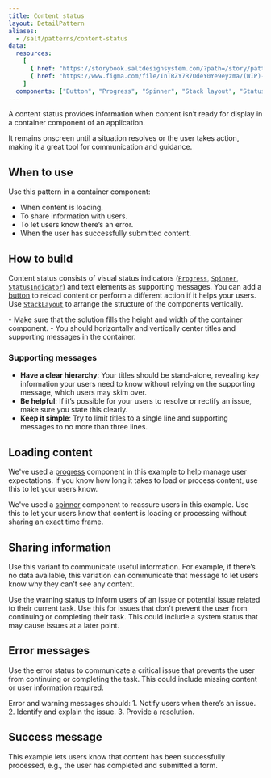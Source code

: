```yaml
---
title: Content status
layout: DetailPattern
aliases:
  - /salt/patterns/content-status
data:
  resources:
    [
      { href: "https://storybook.saltdesignsystem.com/?path=/story/patterns-content-status--info", label: "Examples" },
      { href: "https://www.figma.com/file/InTRZY7R7OdeY0Ye9eyzma/(WIP)-Content-Status?type=design&node-id=652-3271&mode=design&t=BoYoZt69VHfzizeO-0", label: "Content Status examples", internal: true },
    ]
  components: ["Button", "Progress", "Spinner", "Stack layout", "Status indicator", "Text"]
---
```


A content status provides information when content isn’t ready for display in a container component of an application.

It remains onscreen until a situation resolves or the user takes action, making it a great tool for communication and guidance.

<Diagram
  src="/img/patterns/content-status/content-status.png"
  alt="Example showing a content status with an info indicator"
  border
/>

## When to use

Use this pattern in a container component:
- When content is loading.
- To share information with users.
- To let users know there’s an error.
- When the user has successfully submitted content.

## How to build

Content status consists of visual status indicators ([`Progress`](/salt/components/progress), [`Spinner`](/salt/components/spinner), [`StatusIndicator`](/salt/components/status-indicator)) and text elements as supporting messages. You can add a [button](/salt/components/button) to reload content or perform a different action if it helps your users. Use [`StackLayout`](/salt/components/stack-layout) to arrange the structure of the components vertically.

<Diagram
  src="/img/patterns/content-status/build.png"
  alt="Example showing a content status with components and spacing labeled"
  border
/>

<ExampleContainer type="positive" customPillText="Best practices">
- Make sure that the solution fills the height and width of the container component.
- You should horizontally and vertically center titles and supporting messages in the container.
</ExampleContainer>

### Supporting messages

- **Have a clear hierarchy**: Your titles should be stand-alone, revealing key information your users need to know without relying on the supporting message, which users may skim over.
- **Be helpful**: If it’s possible for your users to resolve or rectify an issue, make sure you state this clearly.
- **Keep it simple**: Try to limit titles to a single line and supporting messages to no more than three lines.

## Loading content

We've used a [progress](/salt/components/progress) component in this example to help manage user expectations. If you know how long it takes to load or process content, use this to let your users know.

<Diagram
  src="/img/patterns/content-status/progress.png"
  alt="Example showing a content status with a progress indicator"
  border
/>

We've used a [spinner](/salt/components/spinner) component to reassure users in this example. Use this to let your users know that content is loading or processing without sharing an exact time frame.

<Diagram
  src="/img/patterns/content-status/spinner.png"
  alt="Example showing a content status with a spinner"
  border
/>

## Sharing information

Use this variant to communicate useful information. For example, if there’s no data available, this variation can communicate that message to let users know why they can't see any content.

<Diagram
  src="/img/patterns/content-status/info.png"
  alt="Example showing a content status with an info indicator"
  border
/>

Use the warning status to inform users of an issue or potential issue related to their current task. Use this for issues that don't prevent the user from continuing or completing their task. This could include a system status that may cause issues at a later point.

<Diagram
  src="/img/patterns/content-status/warning.png"
  alt="Example showing a content status with a warning indicator"
  border
/>

## Error messages

Use the error status to communicate a critical issue that prevents the user from continuing or completing the task. This could include missing content or user information required.

<Diagram
  src="/img/patterns/content-status/error.png"
  alt="Example showing a content status with an error indicator"
  border
/>

<ExampleContainer type="positive" customPillText="Best practices">
 Error and warning messages should: 
 1. Notify users when there’s an issue. 
 2. Identify and explain the issue. 
 3. Provide a resolution.
</ExampleContainer>


## Success message

This example lets users know that content has been successfully processed, e.g., the user has completed and submitted a form.

<Diagram
  src="/img/patterns/content-status/success.png"
  alt="Example showing a content status with a success indicator"
  border
/>
